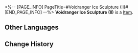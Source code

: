 <%-- [PAGE_INFO]
PageTitle=#Voidranger Ice Sculpture (II)#
[END_PAGE_INFO] --%>
{{Item Infobox
|id          = 250032
|image       = Item Voidranger Ice Sculpture (II).png
|type        = 
|invCategory = 
|rarity      = 1
|effect      = 
|description = 
}}
'''Voidranger Ice Sculpture (II)''' is a [[Item]].

==Other Languages==
{{Other Languages
|en   = Voidranger Ice Sculpture (II)
|zhs  = 虚卒冰雕•其二
|zht  = 虛卒冰雕•其二
|ja   = ヴォイドレンジャーの氷像・その2
|ko   = 허졸 얼음 조각•2
|es   = Escultura de hielo de un Explorador del Vacío 2
|fr   = Sculpture de glace d'un Ranger du néant (II)
|ru   = Ледяная скульптура Рейнджера пустоты II
|th   = รูปแกะสลักน้ำแข็ง Voidranger 2
|vi   = Tượng Băng Chiến Binh Hư Không 2
|de   = Eisskulptur von Leeren-Ranger II
|id   = Patung Es Voidranger (Bagian 2)
|pt   = Escultura de Gelo do Guarda-Vazio (II)
}}

==Change History==
{{Change History|1.1}}